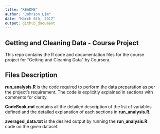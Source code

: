 ```yaml
---
title: "README"
author: "Johnson Lim"
date: "March 6th, 2017"
output: github_document
---
```


## Getting and Cleaning Data - Course Project

This repo contains the R code and documentation files for the course project for "Getting and Cleaning Data" by Coursera.

## Files Description

**run_analysis.R** is the code required to perform the data preparation as per the project's requirement. The code is explicitly explained in sections with comments for clarity. 

**CodeBook.md** contains all the detailed description of the list of variables defined and the detailed explanation of each sections in **run_analysis.R**.

**averaged_data.txt** is the desired output by running the **run_analysis.R** code on the given dataset.  